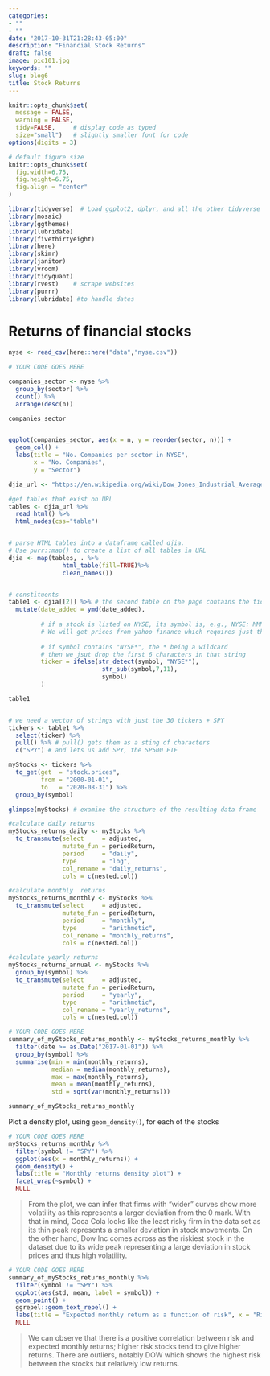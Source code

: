 ```yaml
---
categories:
- ""
- ""
date: "2017-10-31T21:28:43-05:00"
description: "Financial Stock Returns"
draft: false
image: pic101.jpg
keywords: ""
slug: blog6
title: Stock Returns
---
```


```r
knitr::opts_chunk$set(
  message = FALSE, 
  warning = FALSE, 
  tidy=FALSE,     # display code as typed
  size="small")   # slightly smaller font for code
options(digits = 3)

# default figure size
knitr::opts_chunk$set(
  fig.width=6.75, 
  fig.height=6.75,
  fig.align = "center"
)
```


```r
library(tidyverse)  # Load ggplot2, dplyr, and all the other tidyverse packages
library(mosaic)
library(ggthemes)
library(lubridate)
library(fivethirtyeight)
library(here)
library(skimr)
library(janitor)
library(vroom)
library(tidyquant)
library(rvest)    # scrape websites
library(purrr)  
library(lubridate) #to handle dates
```


# Returns of financial stocks


```r
nyse <- read_csv(here::here("data","nyse.csv"))
```

```r

# YOUR CODE GOES HERE

companies_sector <- nyse %>%
  group_by(sector) %>%
  count() %>%
  arrange(desc(n))

companies_sector


ggplot(companies_sector, aes(x = n, y = reorder(sector, n))) +
  geom_col() + 
  labs(title = "No. Companies per sector in NYSE",
       x = "No. Companies",
       y = "Sector")


```

```r

djia_url <- "https://en.wikipedia.org/wiki/Dow_Jones_Industrial_Average"

#get tables that exist on URL
tables <- djia_url %>% 
  read_html() %>% 
  html_nodes(css="table")


# parse HTML tables into a dataframe called djia. 
# Use purr::map() to create a list of all tables in URL
djia <- map(tables, . %>% 
               html_table(fill=TRUE)%>% 
               clean_names())


# constituents
table1 <- djia[[2]] %>% # the second table on the page contains the ticker symbols
  mutate(date_added = ymd(date_added),
         
         # if a stock is listed on NYSE, its symbol is, e.g., NYSE: MMM
         # We will get prices from yahoo finance which requires just the ticker
         
         # if symbol contains "NYSE*", the * being a wildcard
         # then we jsut drop the first 6 characters in that string
         ticker = ifelse(str_detect(symbol, "NYSE*"),
                          str_sub(symbol,7,11),
                          symbol)
         )

table1


# we need a vector of strings with just the 30 tickers + SPY
tickers <- table1 %>% 
  select(ticker) %>% 
  pull() %>% # pull() gets them as a sting of characters
  c("SPY") # and lets us add SPY, the SP500 ETF


```




```r

myStocks <- tickers %>% 
  tq_get(get  = "stock.prices",
         from = "2000-01-01",
         to   = "2020-08-31") %>%
  group_by(symbol)

glimpse(myStocks) # examine the structure of the resulting data frame

```
```r
#calculate daily returns
myStocks_returns_daily <- myStocks %>%
  tq_transmute(select     = adjusted, 
               mutate_fun = periodReturn, 
               period     = "daily", 
               type       = "log",
               col_rename = "daily_returns",
               cols = c(nested.col))  

#calculate monthly  returns
myStocks_returns_monthly <- myStocks %>%
  tq_transmute(select     = adjusted, 
               mutate_fun = periodReturn, 
               period     = "monthly", 
               type       = "arithmetic",
               col_rename = "monthly_returns",
               cols = c(nested.col)) 

#calculate yearly returns
myStocks_returns_annual <- myStocks %>%
  group_by(symbol) %>%
  tq_transmute(select     = adjusted, 
               mutate_fun = periodReturn, 
               period     = "yearly", 
               type       = "arithmetic",
               col_rename = "yearly_returns",
               cols = c(nested.col))
```

```r

# YOUR CODE GOES HERE
summary_of_myStocks_returns_monthly <- myStocks_returns_monthly %>%
  filter(date >= as.Date("2017-01-01")) %>% 
  group_by(symbol) %>%
  summarise(min = min(monthly_returns),
            median = median(monthly_returns),
            max = max(monthly_returns),
            mean = mean(monthly_returns),
            std = sqrt(var(monthly_returns)))

summary_of_myStocks_returns_monthly

```



Plot a density plot, using `geom_density()`, for each of the stocks
```r

# YOUR CODE GOES HERE
myStocks_returns_monthly %>% 
  filter(symbol != "SPY") %>%
  ggplot(aes(x = monthly_returns)) +
  geom_density() + 
  labs(title = "Monthly returns density plot") +
  facet_wrap(~symbol) +
  NULL

```

>From the plot, we can infer that firms with "wider" curves show more volatility as this represents a larger deviation from the 0 mark. With that in mind, Coca Cola looks like the least risky firm in the data set as its thin peak represents a smaller deviation in stock movements. On the other hand, Dow Inc comes across as the riskiest stock in the dataset due to its wide peak representing a large deviation in stock prices and thus high volatility. 


```r
# YOUR CODE GOES HERE
summary_of_myStocks_returns_monthly %>% 
  filter(symbol != "SPY") %>%
  ggplot(aes(std, mean, label = symbol)) +
  geom_point() + 
  ggrepel::geom_text_repel() +
  labs(title = "Expected monthly return as a function of risk", x = "Risk (Standard Deviation)", y = "Expected monthly returns (mean)")+
  NULL

```

>We can observe that there is a positive correlation between risk and expected monthly returns; higher risk stocks tend to give higher returns. There are outliers, notably DOW which shows the highest risk between the stocks but relatively low returns. 


